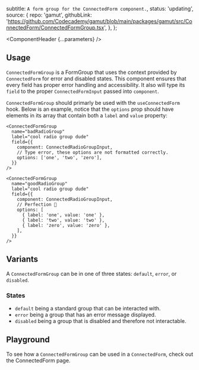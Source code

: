 


  subtitle: `A form group for the ConnectedForm component.`,
  status: 'updating',
  source: {
    repo: 'gamut',
    githubLink:
      'https://github.com/Codecademy/gamut/blob/main/packages/gamut/src/ConnectedForm/ConnectedFormGroup.tsx',
  },
};

<Meta of={ConnectedFormGroupStories} />

<ComponentHeader {...parameters} />

## Usage

`ConnectedFormGroup` is a <LinkTo id='Atoms/FormElements/FormGroup'>FormGroup</LinkTo> that uses the context provided by `ConnectedForm` for error and disabled states. This component ensures that every field has proper error handling and accessibility. It also will type its `field` to the proper `ConnectedFormInput` passed into `component`.

`ConnectedFormGroup` should primarly be used with the `useConnectedForm` hook. Below is an example, notice that the `options` prop should have elements in its array that contain both a `label` and `value` property:

```tsx
<ConnectedFormGroup
  name="badRadioGroup"
  label="cool radio group dude"
  field={{
    component: ConnectedRadioGroupInput,
    // Type error, these options are not formatted correctly.
    options: ['one', 'two', 'zero'],
  }}
/>

<ConnectedFormGroup
  name="goodRadioGroup"
  label="cool radio group dude"
  field={{
    component: ConnectedRadioGroupInput,
    // Perfection 🙌
    options: [
      { label: 'one', value: 'one' },
      { label: 'two', value: 'two' },
      { label: 'zero', value: 'zero' },
    ],
  }}
/>
```

## Variants

A `ConnectedFormGroup` can be in one of three states: `default`, `error`, or `disabled`.

### States

- `default` being a standard group that can be interacted with.
- `error` being a group that has an error message displayed.
- `disabled` being a group that is disabled and therefore not interactable.

## Playground

To see how a `ConnectedFormGroup` can be used in a `ConnectedForm`, check out the <LinkTo id="Organisms/ConnectedForm/ConnectedForm">ConnectedForm</LinkTo> page.

<Canvas sourceState="shown" of={ConnectedFormGroupStories.Default} />

<Controls />
